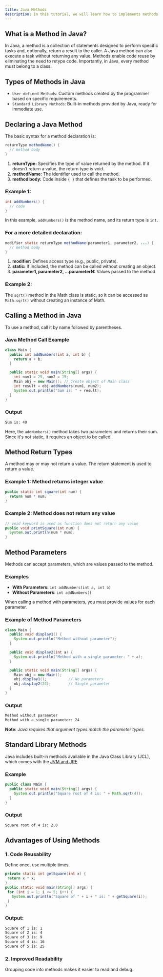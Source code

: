 ```yaml
---
title: Java Methods
description: In this tutorial, we will learn how to implements methods or functions in Java.
---
```



## What is a Method in Java?

In Java, a method is a collection of statements designed to perform specific tasks and, optionally, return a result to the caller. A Java method can also execute a task without returning any value. Methods enable code reuse by eliminating the need to retype code. Importantly, in Java, every method must belong to a class.

## Types of Methods in Java

- `User-defined Methods`: Custom methods created by the programmer based on specific requirements.
- `Standard Library Methods`: Built-in methods provided by Java, ready for immediate use.

## Declaring a Java Method

The basic syntax for a method declaration is:

```java
returnType methodName() {
  // method body
}
```
1. **returnType:** Specifies the type of value returned by the method. If it doesn’t return a value, the return type is void.
2. **methodName:** The identifier used to call the method.
3. **method body:** Code inside `{ }` that defines the task to be performed.

### Example 1:

```java
int addNumbers() {
  // code
}
```
In this example, `addNumbers()` is the method name, and its return type is `int`.

### For a more detailed declaration:

```java
modifier static returnType methodName(parameter1, parameter2, ...) {
  // method body
}
```
1. **modifier:** Defines access type (e.g., public, private).
2. **static:** If included, the method can be called without creating an object.
3. **parameter1, parameter2, ...parameterN:** Values passed to the method.

### Example 2:
The `sqrt()` method in the Math class is static, so it can be accessed as `Math.sqrt()` without creating an instance of Math.

## Calling a Method in Java
To use a method, call it by name followed by parentheses.

### Java Method Call Example

```java
class Main {
  public int addNumbers(int a, int b) {
    return a + b;
  }

  public static void main(String[] args) {
    int num1 = 25, num2 = 15;
    Main obj = new Main(); // Create object of Main class
    int result = obj.addNumbers(num1, num2);
    System.out.println("Sum is: " + result);
  }
}
```

### Output

```bash
Sum is: 40
```

Here, the `addNumbers()` method takes two parameters and returns their sum. Since it's not static, it requires an object to be called.

## Method Return Types
A method may or may not return a value. The return statement is used to return a value.

### Example 1: Method returns integer value

```java
public static int square(int num) {
  return num * num;
}
```

### Example 2: Method does not return any value

```java
// void keyword is used as function does not return any value
public void printSquare(int num) {
  System.out.println(num * num);
}
```

## Method Parameters
Methods can accept parameters, which are values passed to the method.

### Examples
- **With Parameters:** `int addNumbers(int a, int b)`
- **Without Parameters:** `int addNumbers()`

When calling a method with parameters, you must provide values for each parameter.

### Example of Method Parameters
```java
class Main {
  public void display1() {
    System.out.println("Method without parameter");
  }

  public void display2(int a) {
    System.out.println("Method with a single parameter: " + a);
  }

  public static void main(String[] args) {
    Main obj = new Main();
    obj.display1();          // No parameters
    obj.display2(24);        // Single parameter
  }
}
```
### Output

```bash
Method without parameter
Method with a single parameter: 24
```

<Callout>

**Note:** *Java requires that argument types match the parameter types.*

</Callout>

## Standard Library Methods
Java includes built-in methods available in the Java Class Library (JCL), which comes with the [JVM and JRE](/docs/jvm-jre-jdk).

### Example
```java
public class Main {
  public static void main(String[] args) {
    System.out.println("Square root of 4 is: " + Math.sqrt(4));
  }
}
```
### Output
```bash
Square root of 4 is: 2.0
```

## Advantages of Using Methods
### 1. Code Reusability
Define once, use multiple times.

 ```java
private static int getSquare(int x) {
  return x * x;
}
public static void main(String[] args) {
  for (int i = 1; i <= 5; i++) {
    System.out.println("Square of " + i + " is: " + getSquare(i));
  }
}
```
### Output:

```bash
Square of 1 is: 1
Square of 2 is: 4
Square of 3 is: 9
Square of 4 is: 16
Square of 5 is: 25
```

### 2. Improved Readability
Grouping code into methods makes it easier to read and debug.
